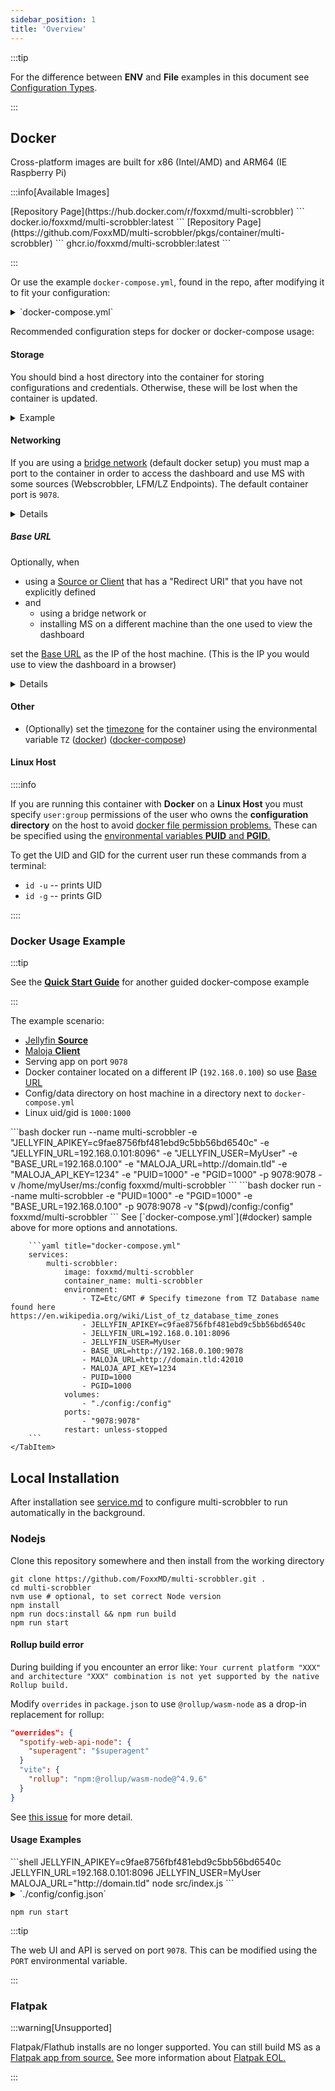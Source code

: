```yaml
---
sidebar_position: 1
title: 'Overview'
---
```



:::tip

For the difference between **ENV** and **File** examples in this document see [Configuration Types](../configuration/configuration.mdx#configuration-types).

:::

## Docker

Cross-platform images are built for x86 (Intel/AMD) and ARM64 (IE Raspberry Pi)

:::info[Available Images]

<Tabs>
    <TabItem value="docker" label="Dockerhub">
        [Repository Page](https://hub.docker.com/r/foxxmd/multi-scrobbler)
        ```
        docker.io/foxxmd/multi-scrobbler:latest
        ```
    </TabItem>
    <TabItem value="ghcr" label="Github Packages">
        [Repository Page](https://github.com/FoxxMD/multi-scrobbler/pkgs/container/multi-scrobbler)
        ```
        ghcr.io/foxxmd/multi-scrobbler:latest
        ```
    </TabItem>
</Tabs>

:::

Or use the example `docker-compose.yml`, found in the repo, after modifying it to fit your configuration:

<details>

<summary>`docker-compose.yml`</summary>

<CodeBlock language="yaml">{ComposeStack}</CodeBlock>

</details>

Recommended configuration steps for docker or docker-compose usage:

#### Storage

You should bind a host directory into the container for storing configurations and credentials. Otherwise, these will be lost when the container is updated.

<details>

<summary>Example</summary>

<Tabs groupId="runType" queryString>
    <TabItem value="docker" label="Docker">
        [Using `-v` method for docker](https://docs.docker.com/storage/bind-mounts/#start-a-container-with-a-bind-mount):
        ```shell
        docker run ... -v "$(pwd)/config:/config" foxxmd/multi-scrobbler
        ```
    </TabItem>
    <TabItem value="docker-compose" label="Docker Compose">
        [Using docker-compose](https://docs.docker.com/compose/compose-file/compose-file-v3/#short-syntax-3):

        ```yaml title="docker-compose.yml"
        services:
          multi-scrobbler:
            # ...
            volumes:
              - "./config:/config"
        ```
    </TabItem>
</Tabs>

</details>

#### Networking

If you are using a [bridge network](https://www.appsdeveloperblog.com/docker-networking-bridging-host-and-overlay/) (default docker setup) you must map a port to the container in order to access the dashboard and use MS with some sources (Webscrobbler, LFM/LZ Endpoints). The default container port is `9078`.

<details>

    <summary>Example</summary>

<Tabs groupId="runType" queryString>
    <TabItem value="docker" label="Docker">
        [Docker `run` publish options](https://docs.docker.com/engine/reference/commandline/run/#publish):
        ```shell
        docker run ... -p 9078:9078 foxxmd/multi-scrobbler
        ```
    </TabItem>
    <TabItem value="docker-compose" label="Docker Compose">
        [docker-compose](https://docs.docker.com/compose/compose-file/compose-file-v3/#short-syntax-1):

        ```yaml title="docker-compose.yml"
        services:
          multi-scrobbler:
            # ...
            ports:
              - "9078:9078"
        ```
    </TabItem>
</Tabs>

</details>

##### Base URL

Optionally, when

* using a [Source or Client](../configuration/configuration.mdx) that has a "Redirect URI" that you have not explicitly defined
* and
  * using a bridge network or
  * installing MS on a different machine than the one used to view the dashboard

set the [Base URL](../configuration/configuration.mdx#base-url) as the IP of the host machine. (This is the IP you would use to view the dashboard in a browser)

<details>

    <summary>Example</summary>

<Tabs groupId="runType" queryString>
    <TabItem value="docker" label="Docker">
        ```shell
        docker run ... -e BASE_URL="http://hostMachineIP" foxxmd/multi-scrobbler
        ```
    </TabItem>
    <TabItem value="docker-compose" label="Docker Compose">
        [docker-compose](https://docs.docker.com/compose/compose-file/compose-file-v3/#short-syntax-1):

        ```yaml title="docker-compose.yml"
        services:
          multi-scrobbler:
            # ...
            environment:
              - BASE_URL=http://hostMachineIP
        ```
    </TabItem>
</Tabs>

</details>

#### Other

* (Optionally) set the [timezone](https://en.wikipedia.org/wiki/List_of_tz_database_time_zones) for the container using the environmental variable `TZ` ([docker](https://docs.docker.com/engine/reference/commandline/run/#env)) ([docker-compose](https://docs.docker.com/compose/compose-file/compose-file-v3/#environment))

#### Linux Host

::::info

If you are running this container with **Docker** on a **Linux Host** you must specify `user:group` permissions of the user who owns the **configuration directory** on the host to avoid [docker file permission problems.](https://ikriv.com/blog/?p=4698) These can be specified using the [environmental variables **PUID** and **PGID**.](https://docs.linuxserver.io/general/understanding-puid-and-pgid)

To get the UID and GID for the current user run these commands from a terminal:

* `id -u` -- prints UID
* `id -g` -- prints GID

::::

### Docker Usage Example

:::tip

See the [**Quick Start Guide**](../quickstart.mdx) for another guided docker-compose example

:::

The example scenario:

* [Jellyfin **Source**](../configuration/configuration.mdx#jellyfin)
* [Maloja **Client**](../configuration/configuration.mdx#maloja)
* Serving app on port `9078`
* Docker container located on a different IP (`192.168.0.100`) so use [Base URL](../configuration/configuration.mdx#base-url)
* Config/data directory on host machine in a directory next to `docker-compose.yml`
* Linux uid/gid is `1000:1000`

<Tabs groupId="runType" queryString>
    <TabItem value="docker" label="Docker">
        <Tabs groupId="configType" queryString>
            <TabItem value="env" label="ENV">
                ```bash
                docker run --name multi-scrobbler -e "JELLYFIN_APIKEY=c9fae8756fbf481ebd9c5bb56bd6540c" -e "JELLYFIN_URL=192.168.0.101:8096" -e "JELLYFIN_USER=MyUser" -e "BASE_URL=192.168.0.100" -e "MALOJA_URL=http://domain.tld" -e "MALOJA_API_KEY=1234" -e "PUID=1000" -e "PGID=1000" -p 9078:9078 -v /home/myUser/ms:/config foxxmd/multi-scrobbler
                ```
            </TabItem>
            <TabItem value="file" label="File">
                ```bash
                docker run --name multi-scrobbler -e "PUID=1000" -e "PGID=1000" -e "BASE_URL=192.168.0.100" -p 9078:9078 -v "$(pwd)/config:/config" foxxmd/multi-scrobbler
                ```
            </TabItem>
        </Tabs>
    </TabItem>
    <TabItem value="docker-compose" label="Docker Compose">
        See [`docker-compose.yml`](#docker) sample above for more options and annotations.

        ```yaml title="docker-compose.yml"
        services:
            multi-scrobbler:
                image: foxxmd/multi-scrobbler
                container_name: multi-scrobbler
                environment:
                    - TZ=Etc/GMT # Specify timezone from TZ Database name found here https://en.wikipedia.org/wiki/List_of_tz_database_time_zones
                    - JELLYFIN_APIKEY=c9fae8756fbf481ebd9c5bb56bd6540c
                    - JELLYFIN_URL=192.168.0.101:8096
                    - JELLYFIN_USER=MyUser
                    - BASE_URL=http://192.168.0.100:9078
                    - MALOJA_URL=http://domain.tld:42010
                    - MALOJA_API_KEY=1234
                    - PUID=1000
                    - PGID=1000
                volumes:
                    - "./config:/config"
                ports:
                    - "9078:9078"
                restart: unless-stopped
        ```
    </TabItem>
</Tabs>

## Local Installation

After installation see [service.md](service.md) to configure multi-scrobbler to run automatically in the background.

### Nodejs

Clone this repository somewhere and then install from the working directory

```shell
git clone https://github.com/FoxxMD/multi-scrobbler.git .
cd multi-scrobbler
nvm use # optional, to set correct Node version
npm install
npm run docs:install && npm run build
npm run start
```

#### Rollup build error

During building if you encounter an error like: `Your current platform "XXX" and architecture "XXX" combination is not yet supported by the native Rollup build.`

Modify `overrides` in `package.json` to use `@rollup/wasm-node` as a drop-in replacement for rollup:

```json
"overrides": {
  "spotify-web-api-node": {
    "superagent": "$superagent"
  }
  "vite": {
    "rollup": "npm:@rollup/wasm-node@^4.9.6"
  }
}
```

See [this issue](https://github.com/FoxxMD/multi-scrobbler/issues/135#issuecomment-1927080260) for more detail.

#### Usage Examples

<Tabs groupId="configType" queryString>
<TabItem value="env" label="ENV">
```shell
JELLYFIN_APIKEY=c9fae8756fbf481ebd9c5bb56bd6540c JELLYFIN_URL=192.168.0.101:8096 JELLYFIN_USER=MyUser MALOJA_URL="http://domain.tld" node src/index.js
```
</TabItem>
<TabItem value="file" label="File">

<details>
    <summary>`./config/config.json`</summary>

    ```json title="./config/config.json"
    {
        "sources": [
            {
                "type": "jellyfin",
                "clients": ["myConfig"],
                "name": "myJellyfinSource",
                "data": {
                    "apiKey": "a89cba1569901a0671d5a9875fed4be1",
                    "url": "http://192.168.0.101:8096",
                    "user": "MyUser"
                 }
            }
        ],
        "clients": [
            {
                "type": "maloja",
                "name": "myConfig",
                "data": {
                    "url": "http://localhost:42010",
                    "apiKey": "myMalojaKey"
                }
            }
        ],
    }
    ```

</details>

```shell
npm run start
```
</TabItem>
</Tabs>

:::tip

The web UI and API is served on port `9078`. This can be modified using the `PORT` environmental variable.

:::

### Flatpak

:::warning[Unsupported]

Flatpak/Flathub installs are no longer supported. You can still build MS as a [Flatpak app from source.](../development/flatpak) See more information about [Flatpak EOL.](https://github.com/FoxxMD/multi-scrobbler/issues/287)

:::